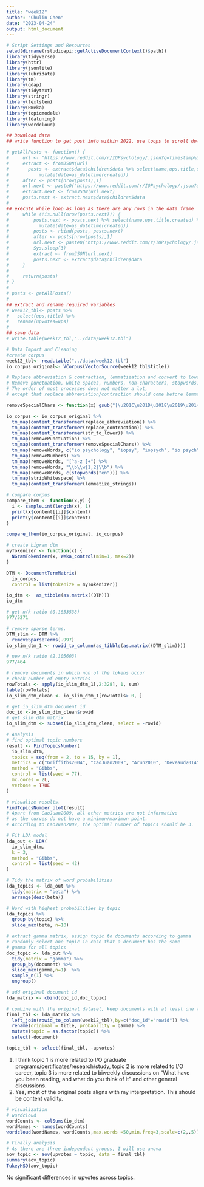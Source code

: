 ```yaml
---
title: "week12"
author: "Chulin Chen"
date: "2023-04-24"
output: html_document
---
```


```r
# Script Settings and Resources
setwd(dirname(rstudioapi::getActiveDocumentContext()$path))
library(tidyverse)
library(httr)
library(jsonlite)
library(lubridate)
library(tm)
library(qdap)
library(tidytext)
library(stringr)
library(textstem)
library(RWeka)
library(topicmodels)
library(ldatuning)
library(wordcloud)
```


```r
## Download data
## write function to get post info within 2022, use loops to scroll down to next pages

# getAllPosts <- function() {
#     url <- "https://www.reddit.com/r/IOPsychology/.json?q=timestamp%3A1641016800..1672552800&limit=100"
#     extract <- fromJSON(url)
#       posts <- extract$data$children$data %>% select(name,ups,title,created) %>%
#           mutate(date=as_datetime(created))
#     after <- posts[nrow(posts),1]
#     url.next <- paste0("https://www.reddit.com/r/IOPsychology/.json?q=timestamp%3A1641016800..1672552800&after=",after,"&limit=100")
#     extract.next <- fromJSON(url.next)
#     posts.next <- extract.next$data$children$data
# 
## execute while loop as long as there are any rows in the data frame
#     while (!is.null(nrow(posts.next))) {
#         posts.next <- posts.next %>% select(name,ups,title,created) %>%
#           mutate(date=as_datetime(created))
#         posts <- rbind(posts, posts.next)
#         after <- posts[nrow(posts),1]
#         url.next <- paste0("https://www.reddit.com/r/IOPsychology/.json?q=timestamp%3A1641016800..1672552800&after=",after,"&limit=100")
#         Sys.sleep(3)
#         extract <- fromJSON(url.next)
#         posts.next <- extract$data$children$data
#     }
#     
#     return(posts)
# }
# 
# posts <- getAllPosts() 
# 
## extract and rename required variables
# week12_tbl<- posts %>%
#   select(ups,title) %>%
#   rename(upvotes=ups)
# 
## save data
# write.table(week12_tbl,"../data/week12.tbl")
```

```r
# Data Import and Cleaning
#create corpus
week12_tbl<- read.table("../data/week12.tbl")
io_corpus_original<- VCorpus(VectorSource(week12_tbl$title))

# Replace abbreviation & contraction, lemmatization and convert to lowercase so that the same words in different forms can be treated as the same variable.
# Remove punctuation, white spaces, numbers, non-characters, stopwords, strings with length less than 3, and any leftover special characters as they are not meaningful and important.
# The order of most processes does not matter a lot, 
# except that replace abbreviation/contraction should come before lemmatization for words to be recognizable, and also before removing strings with length < 3, so that meaningful abbreviation won't be filtered out and that meaningless words from expanded contractions can be filtered out.

removeSpecialChars <- function(x) gsub("[\u201C\u201D\u2018\u2019\u2014]+","",x)

io_corpus <- io_corpus_original %>%
  tm_map(content_transformer(replace_abbreviation)) %>%
  tm_map(content_transformer(replace_contraction)) %>%
  tm_map(content_transformer(str_to_lower)) %>%
  tm_map(removePunctuation) %>%
  tm_map(content_transformer(removeSpecialChars)) %>%
  tm_map(removeWords, c("io psychology", "iopsy", "iopsych", "io psych", "iopsychology", "riopsychology", "organizational psychology", "industrial organizational psychology", "io", "i/o"))  %>%
  tm_map(removeNumbers) %>%
  tm_map(removeWords, "[^a-z ]+") %>%
  tm_map(removeWords, "\\b\\w{1,2}\\b") %>%
  tm_map(removeWords, c(stopwords("en"))) %>%
  tm_map(stripWhitespace) %>%
  tm_map(content_transformer(lemmatize_strings))

# compare corpus
compare_them <- function(x,y) {
  i <- sample.int(length(x), 1)
  print(x$content[[i]]$content)
  print(y$content[[i]]$content)
}

compare_them(io_corpus_original, io_corpus)
```

```r
# create bigram dtm
myTokenizer <- function(x) { 
  NGramTokenizer(x, Weka_control(min=1, max=2)) 
}

DTM <- DocumentTermMatrix(
  io_corpus,
  control = list(tokenize = myTokenizer))

io_dtm <-  as_tibble(as.matrix((DTM)))
io_dtm

# get n/k ratio (0.1853538)
977/5271

# remove sparse terms.
DTM_slim <- DTM %>%
  removeSparseTerms(.997)
io_slim_dtm_1 <- rowid_to_column(as_tibble(as.matrix((DTM_slim)))) 

# new n/k ratio (2.105603)
977/464

# remove documents in which non of the tokens occur
# check number of empty entries
rowTotals <- apply(io_slim_dtm_1[,2:328], 1, sum)
table(rowTotals)
io_slim_dtm_clean <- io_slim_dtm_1[rowTotals> 0, ] 

# get io_slim_dtm document id
doc_id <-io_slim_dtm_clean$rowid
# get slim dtm matrix
io_slim_dtm <- subset(io_slim_dtm_clean, select = -rowid)
```

```r
# Analysis
# find optimal topic numbers
result <- FindTopicsNumber(
  io_slim_dtm,
  topics = seq(from = 2, to = 15, by = 1),
  metrics = c("Griffiths2004", "CaoJuan2009", "Arun2010", "Deveaud2014"),
  method = "Gibbs",
  control = list(seed = 77),
  mc.cores = 2L,
  verbose = TRUE
)

# visualize results.  
FindTopicsNumber_plot(result)
# Apart from CaoJuan2009, all other metrics are not informative
# as the curves do not have a minimun/maximun point.
# According to CaoJuan2009, the optimal number of topics should be 3.

# Fit LDA model
lda_out <- LDA(
  io_slim_dtm,
  k = 3,
  method = "Gibbs",
  control = list(seed = 42)
)

# Tidy the matrix of word probabilities
lda_topics <- lda_out %>% 
  tidy(matrix = "beta") %>% 
  arrange(desc(beta))

# Word with highest probabilities by topic
lda_topics %>%
  group_by(topic) %>%
  slice_max(beta, n=10)

# extract gamma matrix, assign topic to documents according to gamma
# randomly select one topic in case that a document has the same 
# gamma for all topics
doc_topic <- lda_out %>% 
  tidy(matrix = "gamma") %>%
  group_by(document) %>%
  slice_max(gamma,n=1)  %>%
  sample_n(1) %>%
  ungroup()

# add original document id
lda_matrix <- cbind(doc_id,doc_topic)

# combine with the original dataset, keep documents with at least one tokens only
final_tbl <- lda_matrix %>%
  left_join(rowid_to_column(week12_tbl),by=c("doc_id"="rowid")) %>%
  rename(original = title, probability = gamma) %>%
  mutate(topic = as.factor(topic)) %>%
  select(-document)

topic_tbl <- select(final_tbl, -upvotes)
```

(1) I think topic 1 is more related to I/O graduate programs/certificates/research/study, topic 2 is more related to I/O career, topic 3 is more related to biweekly discussions on "What have you been reading, and what do you think of it" and other general discussions.
(2) Yes, most of the original posts aligns with my interpretation. This should be content validity.

```r
# visualization
# wordcloud
wordCounts <- colSums(io_dtm)
wordNames <- names(wordCounts)                          
wordcloud(wordNames, wordCounts,max.words =50,min.freq=3,scale=c(2,.5)) 
```

```r
# Finally analysis
# As there are three independent groups, I will use anova
aov_topic <- aov(upvotes ~ topic, data = final_tbl)
summary(aov_topic)
TukeyHSD(aov_topic)
```
No significant differences in upvotes across topics.

